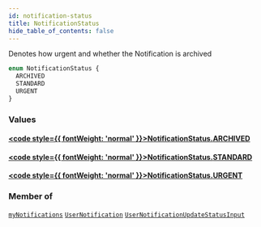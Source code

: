 ```yaml
---
id: notification-status
title: NotificationStatus
hide_table_of_contents: false
---
```








Denotes how urgent and whether the Notification is archived

```graphql
enum NotificationStatus {
  ARCHIVED
  STANDARD
  URGENT
}
```


### Values

#### [<code style={{ fontWeight: 'normal' }}>NotificationStatus.<b>ARCHIVED</b></code>](#) 
> 
> 

#### [<code style={{ fontWeight: 'normal' }}>NotificationStatus.<b>STANDARD</b></code>](#) 
> 
> 

#### [<code style={{ fontWeight: 'normal' }}>NotificationStatus.<b>URGENT</b></code>](#) 
> 
> 



### Member of

[`myNotifications`](/adminidentity/api/graphql-admin/reference/queries/my-notifications)  <Badge class="secondary" text="query"/><Bullet />[`UserNotification`](/adminidentity/api/graphql-admin/reference/objects/user-notification)  <Badge class="secondary" text="object"/><Bullet />[`UserNotificationUpdateStatusInput`](/adminidentity/api/graphql-admin/reference/inputs/user-notification-update-status-input)  <Badge class="secondary" text="input"/>



